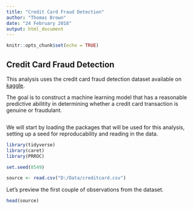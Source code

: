 ```yaml
---
title: "Credit Card Fraud Detection"
author: "Thomas Brown"
date: "24 February 2018"
output: html_document
---
```


```r
knitr::opts_chunk$set(echo = TRUE)
```

## Credit Card Fraud Detection

This analysis uses the credit card fraud detection dataset available on [kaggle](https://www.kaggle.com/mlg-ulb/creditcardfraud).

The goal is to construct a machine learning model that has a reasonable predictive abilitity in determining whether a credit card transaction is genuine or fraudulant.
```r


```


We will start by loading the packages that will be used for this analysis, setting up a seed for reproducability and reading in the data.
```r

library(tidyverse)
library(caret)
library(PRROC)

set.seed(8549)

source <- read.csv("D:/Data/creditcard.csv")

```


Let's preview the first couple of observations from the dataset.
```r

head(source)


```




